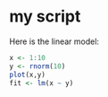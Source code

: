 # my script

Here is the linear model:

```{r}
x <- 1:10
y <- rnorm(10)
plot(x,y)
fit <- lm(x ~ y)

```


